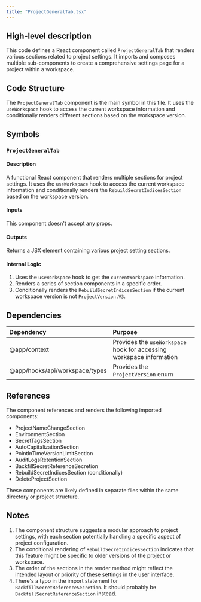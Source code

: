 ```yaml
---
title: "ProjectGeneralTab.tsx"
---
```


## High-level description
This code defines a React component called `ProjectGeneralTab` that renders various sections related to project settings. It imports and composes multiple sub-components to create a comprehensive settings page for a project within a workspace.

## Code Structure
The `ProjectGeneralTab` component is the main symbol in this file. It uses the `useWorkspace` hook to access the current workspace information and conditionally renders different sections based on the workspace version.

## Symbols

### `ProjectGeneralTab`
#### Description
A functional React component that renders multiple sections for project settings. It uses the `useWorkspace` hook to access the current workspace information and conditionally renders the `RebuildSecretIndicesSection` based on the workspace version.

#### Inputs
This component doesn't accept any props.

#### Outputs
Returns a JSX element containing various project setting sections.

#### Internal Logic
1. Uses the `useWorkspace` hook to get the `currentWorkspace` information.
2. Renders a series of section components in a specific order.
3. Conditionally renders the `RebuildSecretIndicesSection` if the current workspace version is not `ProjectVersion.V3`.

## Dependencies
| Dependency | Purpose |
|:-----------|:--------|
| @app/context | Provides the `useWorkspace` hook for accessing workspace information |
| @app/hooks/api/workspace/types | Provides the `ProjectVersion` enum |

## References
The component references and renders the following imported components:
- ProjectNameChangeSection
- EnvironmentSection
- SecretTagsSection
- AutoCapitalizationSection
- PointInTimeVersionLimitSection
- AuditLogsRetentionSection
- BackfillSecretReferenceSecretion
- RebuildSecretIndicesSection (conditionally)
- DeleteProjectSection

These components are likely defined in separate files within the same directory or project structure.

## Notes
1. The component structure suggests a modular approach to project settings, with each section potentially handling a specific aspect of project configuration.
2. The conditional rendering of `RebuildSecretIndicesSection` indicates that this feature might be specific to older versions of the project or workspace.
3. The order of the sections in the render method might reflect the intended layout or priority of these settings in the user interface.
4. There's a typo in the import statement for `BackfillSecretReferenceSecretion`. It should probably be `BackfillSecretReferenceSection` instead.